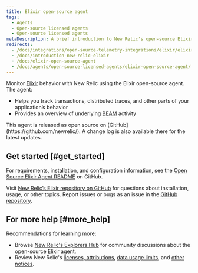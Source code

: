 ```yaml
---
title: Elixir open-source agent
tags:
  - Agents
  - Open-source licensed agents
  - Open-source licensed agents
metaDescription: A brief introduction to New Relic's open-source Elixir agent.
redirects:
  - /docs/integrations/open-source-telemetry-integrations/elixir/elixir-open-source-agent
  - /docs/introduction-new-relic-elixir
  - /docs/elixir-open-source-agent
  - /docs/agents/open-source-licensed-agents/elixir-open-source-agent/
---
```


Monitor [Elixir](https://github.com/newrelic/elixir_agent) behavior with New Relic using the Elixir open-source agent. The agent:

* Helps you track transactions, distributed traces, and other parts of your application’s behavior
* Provides an overview of underlying [BEAM](http://erlang.org/faq/implementations.html#idp32950544) activity

<Callout variant="tip">
  This agent is released as open source on [GitHub](https://github.com/newrelic/). A change log is also available there for the latest updates.
</Callout>

## Get started [#get_started]

For requirements, installation, and configuration information, see the [Open Source Elixir Agent README](https://github.com/newrelic/elixir_agent/blob/master/README.md) on GitHub.

Visit [New Relic’s Elixir repository on GitHub](https://discuss.newrelic.com/t/introducing-new-relic-s-open-source-elixir-agent/58566) for questions about installation, usage, or other topics. Report issues or bugs as an issue in the [GitHub repository](https://github.com/newrelic/elixir_agent/issues).

## For more help [#more_help]

Recommendations for learning more:

* Browse [New Relic's Explorers Hub](https://discuss.newrelic.com/tags/elixiragent) for community discussions about the open-source Elixir agent.
* Review New Relic's [licenses, attributions](/docs/licenses/), [data usage limits](/docs/licenses/license-information/general-usage-licenses/new-relic-data-usage-limits-policies), and [other notices](/docs/licenses/license-information).
